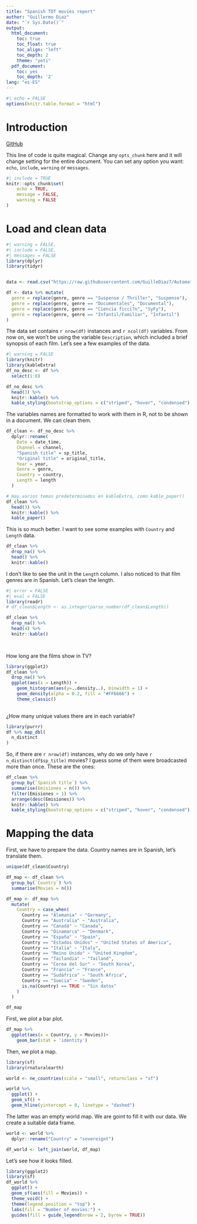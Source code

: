 ```yaml
---
title: "Spanish TDT movies report"
author: "Guillermo Diaz"
date: "`r Sys.Date()`"
output:
  html_document:
    toc: true
    toc_float: true
    toc_align: "left"
    toc_depth: 2
    theme: "yeti"
  pdf_document:
    toc: yes
    toc_depth: '2'
lang: "es-ES"
---
```



```r
#| echo = FALSE
options(knitr.table.format = "html") 
```

# Introduction

[GitHub](https://github.com/GuilleDiaz7)

This line of code is quite magical. Change any `opts_chunk` here and it will change setting for the entire document. You can set any option you want: `echo`, `include`, `warning` or `messages`.

```r
#| include = TRUE
knitr::opts_chunk$set(
	echo = TRUE,
	message = FALSE,
	warning = FALSE
)
```

\newpage
# Load and clean data

```r
#| warning = FALSE,
#| include = FALSE,
#| messages = FALSE
library(dplyr)
library(tidyr)


data <- read.csv("https://raw.githubusercontent.com/GuilleDiaz7/Automatic-Web-Scraping-of-Spanish-TDT-Films/main/data/pelis_tv_hoy.csv", fileEncoding = 'UTF-8')

df <- data %>% mutate(
  genre = replace(genre, genre == "Suspense / Thriller", "Suspense"),
  genre = replace(genre, genre == "Documentales", "Documental"),
  genre = replace(genre, genre == "Ciencia ficci?n", "SyFy"),
  genre = replace(genre, genre == "Infantil/Familiar", "Infantil")
)
```

The data set contains `r nrow(df)` instances and `r ncol(df)` variables. From now on, we won't be using the variable `Description`, which included a brief synopsis of each film. Let's see a few examples of the data.

```r
#| warning = FALSE
library(knitr)
library(kableExtra)
df_no_desc <- df %>% 
  select(1:8)

df_no_desc %>% 
  head(3) %>% 
  knitr::kable() %>% 
  kable_styling(bootstrap_options = c("striped", "hover", "condensed"), full_width = T)
```

The variables names are formatted to work with them in R, not to be shown in a document. We can clean them.


```r
df_clean <- df_no_desc %>% 
  dplyr::rename(
    Date = date_time,
    Channel = channel,
    "Spanish title" = sp_title,
    "Original title" = original_title,
    Year = year,
    Genre = genre,
    Country = country,
    Length = length
  )

# Hay varios temas predeterminados en kableExtra, como kable_paper()
df_clean %>% 
  head(3) %>% 
  knitr::kable() %>%
  kable_paper()
```


This is so much better. I want to see some examples with `Country` and `Length` data.

```r
df_clean %>% 
  drop_na() %>%
  head() %>% 
  knitr::kable()
```


I don't like to see the unit in the `Length` column. I also noticed to that film genres are in Spanish. Let's clean the length.

```r
#| error = FALSE
#| eval = FALSE
library(readr)
# df_clean$Length <- as.integer(parse_number(df_clean$Length))

```


```r

df_clean %>% 
  drop_na() %>% 
  head(4) %>%
  knitr::kable()

  
```
How long are the films show in TV?

```r
library(ggplot2)
df_clean %>% 
  drop_na() %>% 
  ggplot(aes(x = Length)) +
    geom_histogram(aes(y=..density..), binwidth = 1) +
    geom_density(alpha = 0.2, fill = "#FF6666") +
    theme_classic()
  
```


¿How many unique values there are in each variable?

```r
library(purrr)
df %>% map_dbl(
  n_distinct
)
```

So, if there are `r nrow(df)` instances, why do we only have `r n_distinct(df$sp_title)` movies? I guess some of them were broadcasted more than once. These are the ones:

```r
df_clean %>% 
  group_by(`Spanish title`) %>% 
  summarise(Emisiones = n()) %>% 
  filter(Emisiones > 1) %>% 
  arrange(desc(Emisiones)) %>% 
  knitr::kable() %>% 
  kable_styling(bootstrap_options = c("striped", "hover", "condensed"), full_width = T)

```
\newpage
# Mapping the data

First, we have to prepare the data. Country names are in Spanish, let's translate them.

```r
unique(df_clean$Country)
```


```r
df_map <- df_clean %>% 
  group_by(`Country`) %>% 
  summarise(Movies = n())

df_map <- df_map %>% 
  mutate(
    Country = case_when(
      Country == "Alemania" ~ "Germany",
      Country == "Australia" ~ "Australia",
      Country == "Canadá" ~ "Canada",
      Country == "Dinamarca" ~ "Denmark",
      Country == "España" ~ "Spain",
      Country == "Estados Unidos" ~ "United States of America",
      Country == "Italia" ~ "Italy",
      Country == "Reino Unido" ~ "United Kingdom",
      Country == "Tailandia" ~ "Tailand",
      Country == "Corea del Sur" ~ "South Korea",
      Country == "Francia" ~ "France",
      Country == "Sudáfrica" ~ "South Africa",
      Country == "Suecia" ~ "Sweden",
      is.na(Country) == TRUE ~ "Sin datos"
    )
  )

df_map
```
First, we plot a bar plot.

```r
df_map %>% 
  ggplot(aes(x = Country, y = Movies))+
    geom_bar(stat = 'identity')
```


Then, we plot a map.

```r
library(sf)
library(rnaturalearth)

world <- ne_countries(scale = "small", returnclass = "sf")

world %>% 
  ggplot() + 
  geom_sf() +
  geom_hline(yintercept = 0, linetype = "dashed") 

```
The latter was an empty world map. We are goint to fill it with our data. We create a suitable data frame.

```r
world <- world %>% 
  dplyr::rename("Country" = "sovereignt")

df_world <- left_join(world, df_map)

```

Let's see how it looks filled.

```r
library(ggplot2)
library(sf)
df_world %>% 
  ggplot() +
  geom_sf(aes(fill = Movies)) +
  theme_void() +
  theme(legend.position = "top") +
  labs(fill = "Number of movies:") +
  guides(fill = guide_legend(nrow = 2, byrow = TRUE))
```

